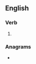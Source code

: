 ==English==
{{wikipedia|dab=hotwire}}

===Verb===
{{en-verb|hotwir}}

# {{alternative spelling of|hot-wire|lang=en}}

===Anagrams===
* {{l|en|worthie}}